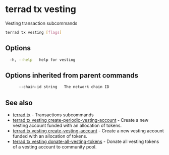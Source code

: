 # terrad tx vesting

Vesting transaction subcommands

```sh Terrad
terrad tx vesting [flags]
```

## Options

```sh Terrad
  -h, --help   help for vesting
```

## Options inherited from parent commands

```sh Terrad
      --chain-id string   The network chain ID
```

## See also

* [terrad tx](terrad_tx.mdx)	 - Transactions subcommands
* [terrad tx vesting create-periodic-vesting-account](terrad_tx_vesting_create-periodic-vesting-account.mdx)	 - Create a new vesting account funded with an allocation of tokens.
* [terrad tx vesting create-vesting-account](terrad_tx_vesting_create-vesting-account.mdx)	 - Create a new vesting account funded with an allocation of tokens.
* [terrad tx vesting donate-all-vesting-tokens](terrad_tx_vesting_donate-all-vesting-tokens.mdx)	 - Donate all vesting tokens of a vesting account to community pool.


